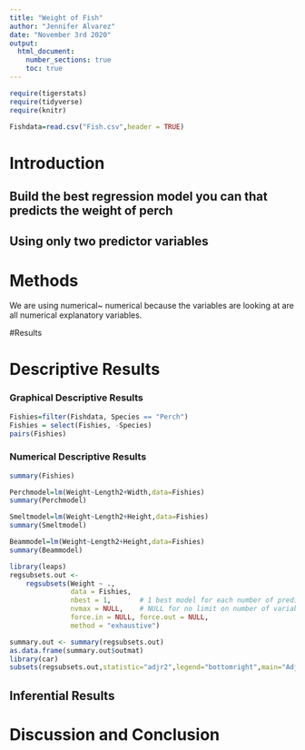 ```yaml
---
title: "Weight of Fish"
author: "Jennifer Alvarez"
date: "November 3rd 2020"
output: 
  html_document:
    number_sections: true
    toc: true
---
```



```r
require(tigerstats)
require(tidyverse)
require(knitr)
```
```r
Fishdata=read.csv("Fish.csv",header = TRUE)
```

# Introduction

<!--In this section you explain what you are trying to show.  Where did the data come from?  What is the research or other question you are trying to answer?!-->

## Build the best regression model you can that predicts the weight of perch
## Using only two predictor variables  


# Methods

<!--Decide on your methods:  use "variable analysis" or other appropriate descriptors.  Make sure to choose at least one graphical method and at least one numerical method.!-->

We are using numerical~ numerical because the variables are looking at are all numerical explanatory variables.

#Results

<!--Divide this section into two sub-sections:  One for your descriptive  results and one for your inferential results.!-->

# Descriptive Results

### Graphical Descriptive Results

```r
Fishies=filter(Fishdata, Species == "Perch")
Fishies = select(Fishies, -Species)
pairs(Fishies)
```


<!--Graphical results here.  Make sure to show your code.  Provide appropriate labels for axes, giving units if possible, and provide a good title for the graph, too.  Use the graphical results to describe the patterns if any that exist in the data as focused toward the research question!-->

### Numerical Descriptive Results

<!--Numerical results go here. Use the numerical results to describe the patterns if any that exist in the data as focused toward the research question!-->

```r
summary(Fishies)
```

```r
Perchmodel=lm(Weight~Length2+Width,data=Fishies)
summary(Perchmodel)
```

```r
Smeltmodel=lm(Weight~Length2+Height,data=Fishies)
summary(Smeltmodel)
```

```r
Beammodel=lm(Weight~Length2+Height,data=Fishies)
summary(Beammodel)
```

```r
library(leaps)
regsubsets.out <-
    regsubsets(Weight ~ .,
               data = Fishies,
               nbest = 1,       # 1 best model for each number of predictors
               nvmax = NULL,    # NULL for no limit on number of variables
               force.in = NULL, force.out = NULL,
               method = "exhaustive")

summary.out <- summary(regsubsets.out)
as.data.frame(summary.out$outmat)
library(car)
subsets(regsubsets.out,statistic="adjr2",legend="bottomright",main="Adjusted R^2")
```


## Inferential Results



<!--State hypothesis clearly.  Make sure your discussion of the inferential test covers all the aspects that the test output produces, such as test statistic, p-value etc.  Make a decision about the null hypothesis, explain the assumptions on which the selected test/procedure was based, and why the chosen procedure satisfys the assumptions and is appropriate to answer the research question!-->



# Discussion and Conclusion

<!--Discussion and conclusion here.  If you found a relationship be sure to consider whether the relationship occurs because one of the variavbles causes the other, or whether they perhasps are related for some other reason.  Watch the chapter 6 videos from the GeorgeTown videos collection.!-->
